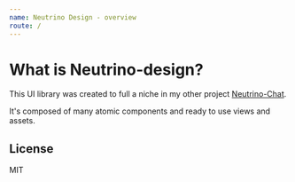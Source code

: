 ```yaml
---
name: Neutrino Design - overview
route: /
---
```


# What is Neutrino-design?

This UI library was created to full a niche in my other project [Neutrino-Chat](https://github.com/maeek/).

It's composed of many atomic components and ready to use views and assets.


## License

MIT